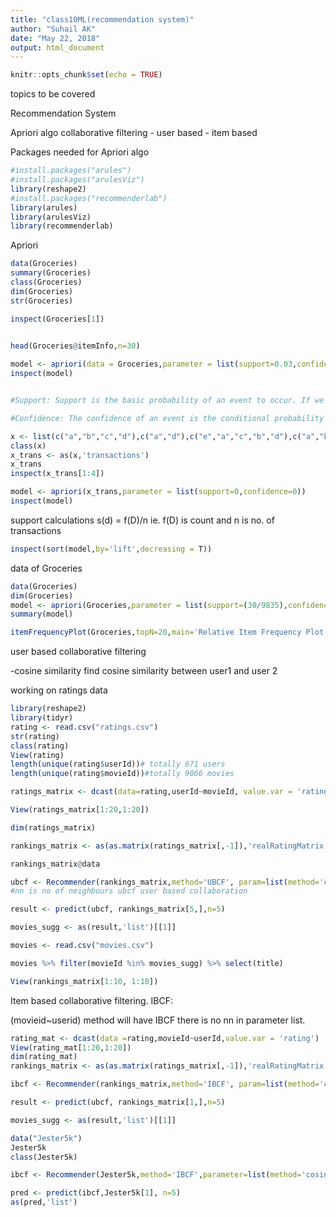 ---
title: "class10ML(recommendation system)"
author: "Suhail AK"
date: "May 22, 2018"
output: html_document
---

```{r setup, include=FALSE}
knitr::opts_chunk$set(echo = TRUE)
```

topics to be covered

Recommendation System

Apriori algo
collaborative filtering
    - user based
    - item based
    
    
    
Packages needed for Apriori algo

```{r}
#install.packages("arules")
#install.packages("arulesViz")
library(reshape2)
#install.packages("recommenderlab")
library(arules)
library(arulesViz)
library(recommenderlab)

```

Apriori

```{r}
data(Groceries)
summary(Groceries)
class(Groceries)
dim(Groceries)
str(Groceries)

inspect(Groceries[1])


head(Groceries@itemInfo,n=30)
  
model <- apriori(data = Groceries,parameter = list(support=0.03,confidence=0.3))
inspect(model)


#Support: Support is the basic probability of an event to occur. If we have an event to buy product A, Support(A) is the number of transactions which includes A divided by total number of transactions.

#Confidence: The confidence of an event is the conditional probability of the occurrence; the chances of A happening given B has already happened.


```


```{r}

x <- list(c("a","b","c","d"),c("a","d"),c("e","a","c","b","d"),c("a","b","e","d"))
class(x)
x_trans <- as(x,'transactions')
x_trans
inspect(x_trans[1:4])
```


```{r}
model <- apriori(x_trans,parameter = list(support=0,confidence=0))
inspect(model)
```
support calculations
s(d) = f(D)/n
ie. f(D) is count and n is no. of transactions

```{r}
inspect(sort(model,by='lift',decreasing = T))
```

data of Groceries


```{r}
data(Groceries)
dim(Groceries)
model <- apriori(Groceries,parameter = list(support=(30/9835),confidence=0.5))
summary(model)

itemFrequencyPlot(Groceries,topN=20,main='Relative Item Frequency Plot',type="relative",ylab="Item Frequency (Relative)")

```

user based collaborative filtering

-cosine similarity
    find cosine similarity between user1 and user 2
    
    
working on ratings data

```{r}
library(reshape2)
library(tidyr)
rating <- read.csv("ratings.csv")
str(rating)
class(rating)
View(rating)
length(unique(rating$userId))# totally 671 users
length(unique(rating$movieId))#totally 9066 movies

ratings_matrix <- dcast(data=rating,userId~movieId, value.var = 'rating')

View(ratings_matrix[1:20,1:20])

dim(ratings_matrix)

rankings_matrix <- as(as.matrix(ratings_matrix[,-1]),'realRatingMatrix')

rankings_matrix@data

ubcf <- Recommender(rankings_matrix,method='UBCF', param=list(method='cosine',nn=10) )
#nn is no of neighbours ubcf user based collaboration

result <- predict(ubcf, rankings_matrix[5,],n=5)

movies_sugg <- as(result,'list')[[1]]

movies <- read.csv("movies.csv")

movies %>% filter(movieId %in% movies_sugg) %>% select(title)

View(rankings_matrix[1:10, 1:10])
```

Item based collaborative filtering.
IBCF: 

(movieid~userid)
method will have IBCF 
there is no nn in parameter list.


```{r}

rating_mat <- dcast(data =rating,movieId~userId,value.var = 'rating')
View(rating_mat[1:20,1:20])
dim(rating_mat)
rankings_matrix <- as(as.matrix(ratings_matrix[,-1]),'realRatingMatrix')

ibcf <- Recommender(rankings_matrix,method='IBCF', param=list(method='cosine') )

result <- predict(ubcf, rankings_matrix[1,],n=5)

movies_sugg <- as(result,'list')[[1]]

```

```{r}
data("Jester5k")
Jester5k
class(Jester5k)

ibcf <- Recommender(Jester5k,method='IBCF',parameter=list(method='cosine',k=10))

pred <- predict(ibcf,Jester5k[1], n=5)
as(pred,'list')

```

